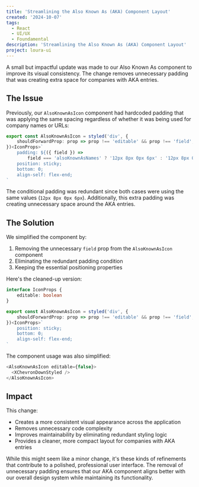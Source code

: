 ```yaml
---
title: 'Streamlining the Also Known As (AKA) Component Layout'
created: '2024-10-07'
tags:
  - React
  - UI/UX
  - Foundamental
description: 'Streamlining the Also Known As (AKA) Component Layout'
project: loura-ui
---
```


A small but impactful update was made to our Also Known As component to improve
its visual consistency. The change removes unnecessary padding that was creating
extra space for companies with AKA entries.

## The Issue

Previously, our `AlsoKnownAsIcon` component had hardcoded padding that was
applying the same spacing regardless of whether it was being used for company
names or URLs:

```typescript
export const AlsoKnownAsIcon = styled('div', {
	shouldForwardProp: prop => prop !== 'editable' && prop !== 'field',
})<IconProps>`
	padding: ${({ field }) =>
		field === 'alsoKnownAsNames' ? '12px 8px 0px 6px' : '12px 8px 0px 6px'};
	position: sticky;
	bottom: 0;
	align-self: flex-end;
`
```

The conditional padding was redundant since both cases were using the same
values (`12px 8px 0px 6px`). Additionally, this extra padding was creating
unnecessary space around the AKA entries.

## The Solution

We simplified the component by:

1. Removing the unnecessary `field` prop from the `AlsoKnownAsIcon` component
2. Eliminating the redundant padding condition
3. Keeping the essential positioning properties

Here's the cleaned-up version:

```typescript
interface IconProps {
	editable: boolean
}

export const AlsoKnownAsIcon = styled('div', {
	shouldForwardProp: prop => prop !== 'editable' && prop !== 'field',
})<IconProps>`
	position: sticky;
	bottom: 0;
	align-self: flex-end;
`
```

The component usage was also simplified:

```typescript
<AlsoKnownAsIcon editable={false}>
  <XChevronDownStyled />
</AlsoKnownAsIcon>
```

## Impact

This change:

- Creates a more consistent visual appearance across the application
- Removes unnecessary code complexity
- Improves maintainability by eliminating redundant styling logic
- Provides a cleaner, more compact layout for companies with AKA entries

While this might seem like a minor change, it's these kinds of refinements that
contribute to a polished, professional user interface. The removal of
unnecessary padding ensures that our AKA component aligns better with our
overall design system while maintaining its functionality.
